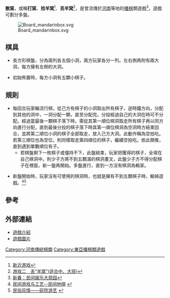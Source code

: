 '''散窯'''，或稱'''打窯'''、'''拾羊窝'''<ref>[http://xinyi.ccoo.cn/bendi/info-27157.html 新沂游戏]</ref>、'''丟羊窝'''<ref>[http://www.xici.net/d145113060.htm 游戏二　丢“羊窝”(适合中、大班) ]</ref>，是曾流傳於[[河南|河南]]等地的[[播棋|播棋]]類遊戲<ref>[http://www.lyd.com.cn/heluo/show/20082/20082211337497898.html 新春：民间娱乐大观园]{{dead link|date=2018年3月 |bot=InternetArchiveBot |fix-attempted=yes }}</ref>，遊戲可劃分多盤。

[[Image:Board_mandarinbox.svg|thumb]]
== 棋具 ==

*長方形棋盤，分為兩列各五個小洞，兩方玩家各分一列。左右側再附有兩大洞，每方擁有左側的大洞。

*初始佈置時，每方小洞有五顆小棋子。

==規則==

*每回合玩家輪流行棋，從己方有棋子的小洞取出所有棋子，逆時鐘方向，分配到其他的洞中，一洞分配一顆，直至分配完。分投經過自己的大洞在時可不分配。經過當最後一顆棋子落下時，需從其第一順位棋洞取走所有棋子再以同方向進行分配，直到最後分投的棋子落下時其第一順位棋洞為空洞時方結束回合，並將第二順位小洞的棋子全部取走，放入己方大洞。此動作稱為空拍吃。若第三順位也為空位，則同樣取走第四順位的棋子，繼續空拍吃。依此類推，直到遇到單數順位有子。
**若棋盤剩下一枚棋子或僵持不下，此盤結束，玩家把獲得的棋子，全填在自己棋洞中。則少子方將不到五顆滿的棋洞畫叉，此盤少子方不得分配棋子在裡面，新一盤再開始。多盤進行，直到一方沒有棋洞為輸家。

*新盤開始時，玩家沒有可使用的棋洞時，也就是擁有不到五顆棋子時，輸掉遊戲。<ref>[http://www1.lit.edu.cn/heluo/Article_Print.asp?ArticleID=2029 民间游戏与工艺--民间地棋] {{webarchive|url=https://web.archive.org/web/20140305145453/http://www1.lit.edu.cn/heluo/Article_Print.asp?ArticleID=2029 |date=2014-03-05 }}</ref><ref>[http://www.xhw.gov.cn/ReadNews.asp?NewsID=3332 民俗风情——庭院游艺] {{webarchive|url=https://web.archive.org/web/20140305093301/http://www.xhw.gov.cn/ReadNews.asp?NewsID=3332 |date=2014-03-05 }}</ref>

==參考==
<div class="references-small">
<references/>
</div>

==外部連結==

*[http://blog.sina.com.cn/s/blog_4bc9bd55010081ok.html 遊戲介紹]
*[http://yunfeng-wordpress.stor.sinaapp.com/uploads/2011/11/6.jpg 遊戲圖片]{{dead link|date=2018年3月 |bot=InternetArchiveBot |fix-attempted=yes }}

[[Category:河南傳統棋類|Category:河南傳統棋類]]
[[Category:東亞播棋類遊戲|Category:東亞播棋類遊戲]]